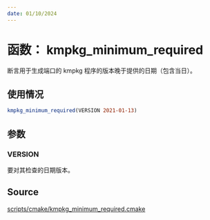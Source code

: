 ```yaml
---
date: 01/10/2024
---
```

# 函数： kmpkg_minimum_required

断言用于生成端口的 kmpkg 程序的版本晚于提供的日期（包含当日）。

## 使用情况

```cmake
kmpkg_minimum_required(VERSION 2021-01-13)
```

## 参数

### VERSION

要对其检查的日期版本。

## Source

[scripts/cmake/kmpkg\_minimum\_required.cmake](https://gitee.com/kumo-pub/kmpkg/blob/master/scripts/cmake/kmpkg_minimum_required.cmake)
